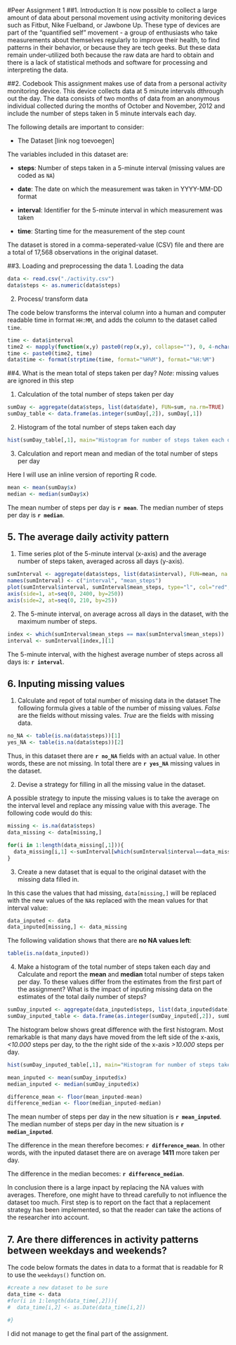 #Peer Assignment 1
##1. Introduction
It is now possible to collect a large amount of data about personal movement using activity monitoring devices such as Fitbut, Nike Fuelband, or Jawbone Up. These type of devices are part of the "quantified self" movement - a group of enthusiasts who take measurements about themselves regularly to improve their health, to find patterns in their behavior, or because they are tech geeks. But these data remain under-utilized both because the raw data are hard to obtain and there is a lack of statistical methods and software for processing and interpreting the data.

##2. Codebook
This assignment makes use of data from a personal activity monitoring device. This device collects data at 5 minute intervals dthrough out the day. The data consists of two months of data from an anonymous individual collected during the months of October and November, 2012 and include the number of steps taken in 5 minute intervals each day. 

The following details are important to consider:

- The Dataset [link nog toevoegen]

The variables included in this dataset are:

- **steps**: Number of steps taken in a 5-minute interval (missing values are coded as `NA`)

- **date**: The date on which the measurement was taken in YYYY-MM-DD format

- **interval**: Identifier for the 5-minute interval in which measurement was taken

- **time**: Starting time for the measurement of the step count

The dataset is stored in a comma-seperated-value (CSV) file and there are a total of 17,568 observations in the original dataset.

##3. Loading and preprocessing the data
1. Loading the data
```r
data <- read.csv("./activity.csv")
data$steps <- as.numeric(data$steps)
```

2. Process/ transform data

The code below transforms the interval column into a human and computer readable time in format `HH:MM`, and adds the column to the dataset called `time`.
```r
time <- data$interval
time2 <- mapply(function(x,y) paste0(rep(x,y), collapse=""), 0, 4-nchar(time))
time <- paste0(time2, time)
data$time <- format(strptime(time, format="%H%M"), format="%H:%M")
```

##4. What is the mean total of steps taken per day?
*Note*: missing values are ignored in this step

1. Calculation of the total number of steps taken per day
```r
sumDay <- aggregate(data$steps, list(data$date), FUN=sum, na.rm=TRUE)
sumDay_table <- data.frame(as.integer(sumDay[,2]), sumDay[,1])
```

2. Histogram of the total number of steps taken each day
```r
hist(sumDay_table[,1], main="Histogram for number of steps taken each day", xlab="Total number of Steps", ylab="Total number of Days",col="blue", breaks=30)
```

3. Calculation and report mean and median of the total number of steps per day

Here I will use an inline version of reporting R code.
```r
mean <- mean(sumDay$x)
median <- median(sumDay$x)
```

The mean number of steps per day is **`r mean`**. The median number of steps per day is **`r median`**.

## 5. The average daily activity pattern
1. Time series plot of the 5-minute interval (x-axis) and the average number of steps taken, averaged across all days (y-axis).
```r
sumInterval <- aggregate(data$steps, list(data$interval), FUN=mean, na.rm=TRUE)
names(sumInterval) <- c("interval", "mean_steps")
plot(sumInterval$interval, sumInterval$mean_steps, type="l", col="red", xlab="Interval", ylab="Average Steps")
axis(side=1, at=seq(0, 2400, by=250))
axis(side=2, at=seq(0, 210, by=25))
```


2. The 5-minute interval, on average across all days in the dataset, with the maximum number of steps. 
```r
index <- which(sumInterval$mean_steps == max(sumInterval$mean_steps))
interval <- sumInterval[index,][1]
```

The 5-minute interval, with the highest average number of steps across all days is: **`r interval`**.

## 6. Inputing missing values
1. Calculate and repot of total number of missing data in the dataset
The following formula gives a table of the number of missing values. *False* are the fields without missing vales. *True* are the fields with missing data. 

```r
no_NA <- table(is.na(data$steps))[1]
yes_NA <- table(is.na(data$steps))[2]
```

Thus, in this dataset there are **`r no_NA`** fields with an actual value. In other words, these are not missing. In total there are **`r yes_NA`** missing values in the dataset. 

2. Devise a strategy for filling in all the missing value in the dataset.

A possible strategy to inpute the missing values is to take the average on the interval level and replace any missing value with this average. The following code would do this: 

```r
missing <- is.na(data$steps)
data_missing <- data[missing,]

for(i in 1:length(data_missing[,1])){
  data_missing[i,1] <-sumInterval[which(sumInterval$interval==data_missing[i,3]),2]
}
```

3. Create a new dataset that is equal to the original dataset with the missing data filled in. 

In this case the values that had missing, `data[missing,]` will be replaced with the new values of the `NA`s replaced with the mean values for that interval value:
```r
data_inputed <- data
data_inputed[missing,] <- data_missing
```

The following validation shows that there are **no NA values left**:
```r
table(is.na(data_inputed))
```

4. Make a histogram of the total number of steps taken each day and Calculate and report the **mean** and **median** total number of steps taken per day. To these values differ from the estimates from the first part of the assignment? What is the impact of inputing missing data on the estimates of the total daily number of steps?
```r
sumDay_inputed <- aggregate(data_inputed$steps, list(data_inputed$date), FUN=sum, na.rm=TRUE)
sumDay_inputed_table <- data.frame(as.integer(sumDay_inputed[,2]), sumDay_inputed[,1])
```

The histogram below shows great difference with the first histogram. Most remarkable is that many days have moved from the left side of the x-axis, *<10.000* steps per day, to the the right side of the x-axis *>10.000* steps per day. 

```r
hist(sumDay_inputed_table[,1], main="Histogram for number of steps taken each day (inputed data)", xlab="Total number of Steps", ylab="Total number of Days",col="blue", breaks=30)
```

```r
mean_inputed <- mean(sumDay_inputed$x)
median_inputed <- median(sumDay_inputed$x)

difference_mean <- floor(mean_inputed-mean)
difference_median <- floor(median_inputed-median)
```

The mean number of steps per day in the new situation is **`r mean_inputed`**. The median number of steps per day in the new situation is **`r median_inputed`**.

The difference in the mean therefore becomes: **`r difference_mean`**. In other words, with the inputed dataset there are on average **1411** more taken per day. 

The difference in the median becomes: **`r difference_median`**. 

In conclusion there is a large inpact by replacing the NA values with averages. Therefore, one might have to thread carefully to not influence the dataset too much. First step is to report on the fact that a replacement strategy has been implemented, so that the reader can take the actions of the researcher into account. 

## 7. Are there differences in activity patterns between weekdays and weekends?

The code below formats the dates in data to a format that is readable for R to use the `weekdays()` function on. 

```r
#create a new dataset to be sure
data_time <- data
#for(i in 1:length(data_time[,2])){
#  data_time[i,2] <- as.Date(data_time[i,2])
  
#}
```

I did not manage to get the final part of the assignment. 

